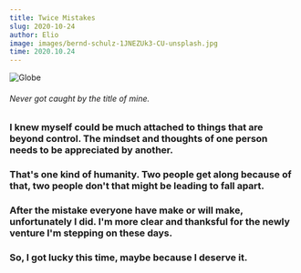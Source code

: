 ```yaml
---
title: Twice Mistakes
slug: 2020-10-24
author: Elio
image: images/bernd-schulz-1JNEZUk3-CU-unsplash.jpg
time: 2020.10.24
---
```


![Globe](images/chris-henry-m1vVDjSKvQY-unsplash.jpg)

###### Never got caught by the title of mine.

### I knew myself could be much attached to things that are beyond control. The mindset and thoughts of one person needs to be appreciated by another.
### That's one kind of humanity. Two people get along because of that, two people don't that might be leading to fall apart.
### After the mistake everyone have make or will make, unfortunately I did. I'm more clear and thanksful for the newly venture I'm stepping on these days.
### So, I got lucky this time, maybe because I deserve it.